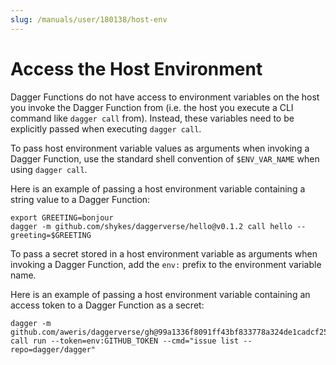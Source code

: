 ```yaml
---
slug: /manuals/user/180138/host-env
---
```


# Access the Host Environment

Dagger Functions do not have access to environment variables on the host you invoke the Dagger Function from (i.e. the host you execute a CLI command like `dagger call` from). Instead, these variables need to be explicitly passed when executing `dagger call`.

To pass host environment variable values as arguments when invoking a Dagger Function, use the standard shell convention of `$ENV_VAR_NAME` when using `dagger call`.

Here is an example of passing a host environment variable containing a string value to a Dagger Function:

```shell
export GREETING=bonjour
dagger -m github.com/shykes/daggerverse/hello@v0.1.2 call hello --greeting=$GREETING
```

To pass a secret stored in a host environment variable as arguments when invoking a Dagger Function, add the `env:` prefix to the environment variable name.

Here is an example of passing a host environment variable containing an access token to a Dagger Function as a secret:

```shell
dagger -m github.com/aweris/daggerverse/gh@99a1336f8091ff43bf833778a324de1cadcf25ac call run --token=env:GITHUB_TOKEN --cmd="issue list --repo=dagger/dagger"
```
